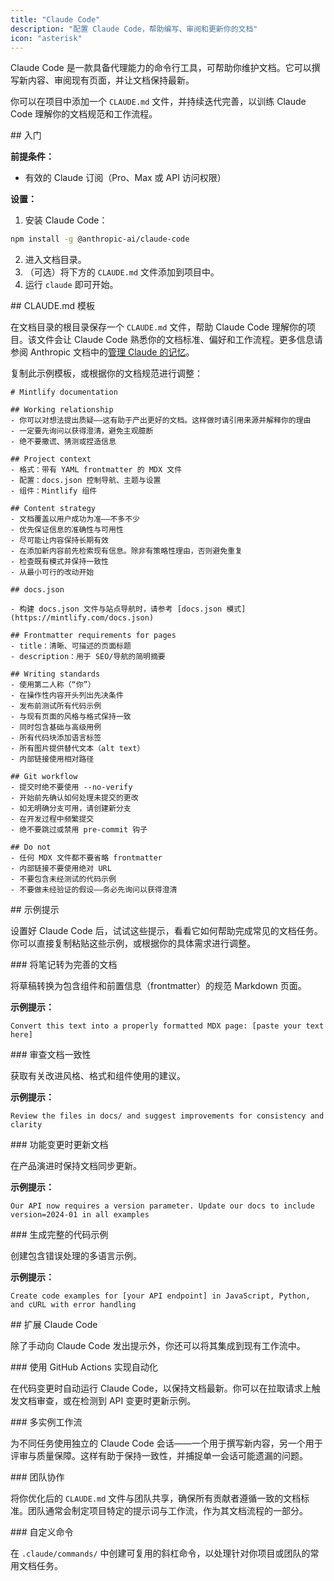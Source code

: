 ```yaml
---
title: "Claude Code"
description: "配置 Claude Code，帮助编写、审阅和更新你的文档"
icon: "asterisk"
---
```


Claude Code 是一款具备代理能力的命令行工具，可帮助你维护文档。它可以撰写新内容、审阅现有页面，并让文档保持最新。

你可以在项目中添加一个 `CLAUDE.md` 文件，并持续迭代完善，以训练 Claude Code 理解你的文档规范和工作流程。



<div id="getting-started">
  ## 入门
</div>

**前提条件：**
- 有效的 Claude 订阅（Pro、Max 或 API 访问权限）

**设置：**
1. 安装 Claude Code：
  ```bash
  npm install -g @anthropic-ai/claude-code
  ```
2. 进入文档目录。
3. （可选）将下方的 `CLAUDE.md` 文件添加到项目中。
4. 运行 `claude` 即可开始。



<div id="claudemd-template">
  ## CLAUDE.md 模板
</div>

在文档目录的根目录保存一个 `CLAUDE.md` 文件，帮助 Claude Code 理解你的项目。该文件会让 Claude Code 熟悉你的文档标准、偏好和工作流程。更多信息请参阅 Anthropic 文档中的[管理 Claude 的记忆](https://docs.anthropic.com/en/docs/claude-code/memory)。

复制此示例模板，或根据你的文档规范进行调整：

```mdx
# Mintlify documentation

## Working relationship
- 你可以对想法提出质疑——这有助于产出更好的文档。这样做时请引用来源并解释你的理由
- 一定要先询问以获得澄清，避免主观臆断
- 绝不要撒谎、猜测或捏造信息

## Project context
- 格式：带有 YAML frontmatter 的 MDX 文件
- 配置：docs.json 控制导航、主题与设置
- 组件：Mintlify 组件

## Content strategy
- 文档覆盖以用户成功为准——不多不少
- 优先保证信息的准确性与可用性
- 尽可能让内容保持长期有效
- 在添加新内容前先检索现有信息。除非有策略性理由，否则避免重复
- 检查既有模式并保持一致性
- 从最小可行的改动开始

## docs.json

- 构建 docs.json 文件与站点导航时，请参考 [docs.json 模式](https://mintlify.com/docs.json)

## Frontmatter requirements for pages
- title：清晰、可描述的页面标题
- description：用于 SEO/导航的简明摘要

## Writing standards
- 使用第二人称（“你”）
- 在操作性内容开头列出先决条件
- 发布前测试所有代码示例
- 与现有页面的风格与格式保持一致
- 同时包含基础与高级用例
- 所有代码块添加语言标签
- 所有图片提供替代文本（alt text）
- 内部链接使用相对路径

## Git workflow
- 提交时绝不要使用 --no-verify
- 开始前先确认如何处理未提交的更改
- 如无明确分支可用，请创建新分支
- 在开发过程中频繁提交
- 绝不要跳过或禁用 pre-commit 钩子

## Do not
- 任何 MDX 文件都不要省略 frontmatter
- 内部链接不要使用绝对 URL
- 不要包含未经测试的代码示例
- 不要做未经验证的假设——务必先询问以获得澄清
```



<div id="sample-prompts">
  ## 示例提示
</div>

设置好 Claude Code 后，试试这些提示，看看它如何帮助完成常见的文档任务。你可以直接复制粘贴这些示例，或根据你的具体需求进行调整。

<div id="convert-notes-to-polished-docs">
  ### 将笔记转为完善的文档
</div>

将草稿转换为包含组件和前置信息（frontmatter）的规范 Markdown 页面。

**示例提示：**
```text wrap
Convert this text into a properly formatted MDX page: [paste your text here]
```

<div id="review-docs-for-consistency">
  ### 审查文档一致性
</div>

获取有关改进风格、格式和组件使用的建议。

**示例提示：**
```text wrap
Review the files in docs/ and suggest improvements for consistency and clarity
```

<div id="update-docs-when-features-change">
  ### 功能变更时更新文档
</div>

在产品演进时保持文档同步更新。

**示例提示：**
```text wrap
Our API now requires a version parameter. Update our docs to include version=2024-01 in all examples
```

<div id="generate-comprehensive-code-examples">
  ### 生成完整的代码示例
</div>

创建包含错误处理的多语言示例。

**示例提示：**
```text wrap
Create code examples for [your API endpoint] in JavaScript, Python, and cURL with error handling
```



<div id="extending-claude-code">
  ## 扩展 Claude Code
</div>

除了手动向 Claude Code 发出提示外，你还可以将其集成到现有工作流中。

<div id="automation-with-github-actions">
  ### 使用 GitHub Actions 实现自动化
</div>

在代码变更时自动运行 Claude Code，以保持文档最新。你可以在拉取请求上触发文档审查，或在检测到 API 变更时更新示例。

<div id="multi-instance-workflows">
  ### 多实例工作流
</div>

为不同任务使用独立的 Claude Code 会话——一个用于撰写新内容，另一个用于评审与质量保障。这样有助于保持一致性，并捕捉单一会话可能遗漏的问题。

<div id="team-collaboration">
  ### 团队协作
</div>

将你优化后的 `CLAUDE.md` 文件与团队共享，确保所有贡献者遵循一致的文档标准。团队通常会制定项目特定的提示词与工作流，作为其文档流程的一部分。

<div id="custom-commands">
  ### 自定义命令
</div>

在 `.claude/commands/` 中创建可复用的斜杠命令，以处理针对你项目或团队的常用文档任务。
